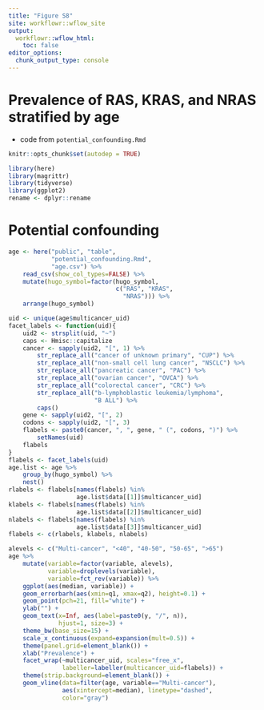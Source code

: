 ```yaml
---
title: "Figure S8"
site: workflowr::wflow_site
output:
  workflowr::wflow_html:
    toc: false
editor_options:
  chunk_output_type: console
---
```


# Prevalence of RAS, KRAS, and NRAS stratified by age

- code from `potential_confounding.Rmd`


```r
knitr::opts_chunk$set(autodep = TRUE)
```

```r
library(here)
library(magrittr)
library(tidyverse)
library(ggplot2)
rename <- dplyr::rename
```

# Potential confounding

```r
age <- here("public", "table",
            "potential_confounding.Rmd",
            "age.csv") %>%
    read_csv(show_col_types=FALSE) %>%
    mutate(hugo_symbol=factor(hugo_symbol,
                              c("RAS", "KRAS",
                                "NRAS"))) %>%
    arrange(hugo_symbol)
```


```r
uid <- unique(age$multicancer_uid)
facet_labels <- function(uid){
    uid2 <- strsplit(uid, "~")
    caps <- Hmisc::capitalize
    cancer <- sapply(uid2, "[", 1) %>%
        str_replace_all("cancer of unknown primary", "CUP") %>%
        str_replace_all("non-small cell lung cancer", "NSCLC") %>%
        str_replace_all("pancreatic cancer", "PAC") %>%
        str_replace_all("ovarian cancer", "OVCA") %>%
        str_replace_all("colorectal cancer", "CRC") %>%
        str_replace_all("b-lymphoblastic leukemia/lymphoma",
                        "B ALL") %>%
        caps()
    gene <- sapply(uid2, "[", 2)
    codons <- sapply(uid2, "[", 3)
    flabels <- paste0(cancer, ", ", gene, " (", codons, ")") %>%
        setNames(uid)
    flabels
}
flabels <- facet_labels(uid)
age.list <- age %>%
    group_by(hugo_symbol) %>%
    nest()
rlabels <- flabels[names(flabels) %in%
                   age.list$data[[1]]$multicancer_uid]
klabels <- flabels[names(flabels) %in%
                   age.list$data[[2]]$multicancer_uid]
nlabels <- flabels[names(flabels) %in%
                   age.list$data[[3]]$multicancer_uid]
flabels <- c(rlabels, klabels, nlabels)
```


```r
alevels <- c("Multi-cancer", "<40", "40-50", "50-65", ">65")
age %>%
    mutate(variable=factor(variable, alevels),
           variable=droplevels(variable),
           variable=fct_rev(variable)) %>%
    ggplot(aes(median, variable)) +
    geom_errorbarh(aes(xmin=q1, xmax=q2), height=0.1) +
    geom_point(pch=21, fill="white") +
    ylab("") +
    geom_text(x=Inf, aes(label=paste0(y, "/", n)),
              hjust=1, size=3) +
    theme_bw(base_size=15) +
    scale_x_continuous(expand=expansion(mult=0.5)) +
    theme(panel.grid=element_blank()) +
    xlab("Prevalence") +
    facet_wrap(~multicancer_uid, scales="free_x",
               labeller=labeller(multicancer_uid=flabels)) +
    theme(strip.background=element_blank()) +
    geom_vline(data=filter(age, variable=="Multi-cancer"),
               aes(xintercept=median), linetype="dashed",
               color="gray")
```

